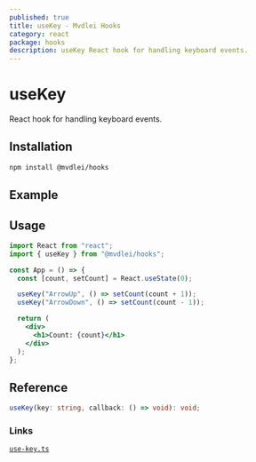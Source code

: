 ```yaml
---
published: true
title: useKey - Mvdlei Hooks
category: react
package: hooks
description: useKey React hook for handling keyboard events.
---
```


# useKey

React hook for handling keyboard events.

## Installation

```bash
npm install @mvdlei/hooks
```

## Example

<UseKeyExample />

## Usage

```jsx
import React from "react";
import { useKey } from "@mvdlei/hooks";

const App = () => {
  const [count, setCount] = React.useState(0);

  useKey("ArrowUp", () => setCount(count + 1));
  useKey("ArrowDown", () => setCount(count - 1));

  return (
    <div>
      <h1>Count: {count}</h1>
    </div>
  );
};
```

## Reference

```ts
useKey(key: string, callback: () => void): void;
```

### Links

[`use-key.ts`](https://github.com/m10rten/suite/tree/main/packages/hooks/src/use-key.ts)
